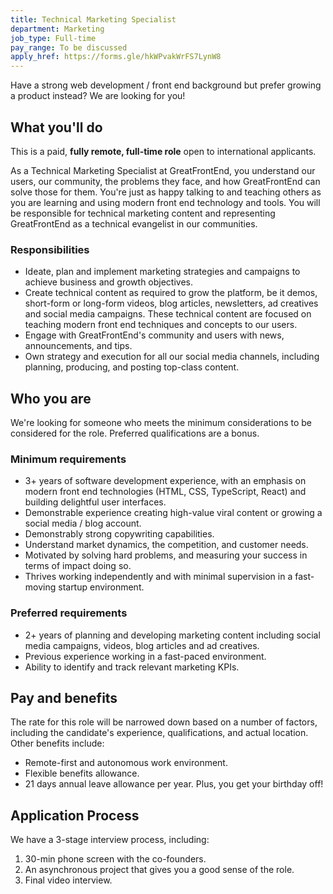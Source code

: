 ```yaml
---
title: Technical Marketing Specialist
department: Marketing
job_type: Full-time
pay_range: To be discussed
apply_href: https://forms.gle/hkWPvakWrFS7LynW8
---
```


Have a strong web development / front end background but prefer growing a product instead? We are looking for you!

## What you'll do

This is a paid, **fully remote, full-time role** open to international applicants.

As a Technical Marketing Specialist at GreatFrontEnd, you understand our users, our community, the problems they face, and how GreatFrontEnd can solve those for them. You're just as happy talking to and teaching others as you are learning and using modern front end technology and tools. You will be responsible for technical marketing content and representing GreatFrontEnd as a technical evangelist in our communities.

### Responsibilities

- Ideate, plan and implement marketing strategies and campaigns to achieve business and growth objectives.
- Create technical content as required to grow the platform, be it demos, short-form or long-form videos, blog articles, newsletters, ad creatives and social media campaigns. These technical content are focused on teaching modern front end techniques and concepts to our users.
- Engage with GreatFrontEnd's community and users with news, announcements, and tips.
- Own strategy and execution for all our social media channels, including planning, producing, and posting top-class content.

## Who you are

We're looking for someone who meets the minimum considerations to be considered for the role. Preferred qualifications are a bonus.

### Minimum requirements

- 3+ years of software development experience, with an emphasis on modern front end technologies (HTML, CSS, TypeScript, React) and building delightful user interfaces.
- Demonstrable experience creating high-value viral content or growing a social media / blog account.
- Demonstrably strong copywriting capabilities.
- Understand market dynamics, the competition, and customer needs.
- Motivated by solving hard problems, and measuring your success in terms of impact doing so.
- Thrives working independently and with minimal supervision in a fast-moving startup environment.

### Preferred requirements

- 2+ years of planning and developing marketing content including social media campaigns, videos, blog articles and ad creatives.
- Previous experience working in a fast-paced environment.
- Ability to identify and track relevant marketing KPIs.

## Pay and benefits

The rate for this role will be narrowed down based on a number of factors, including the candidate's experience, qualifications, and actual location. Other benefits include:

- Remote-first and autonomous work environment.
- Flexible benefits allowance.
- 21 days annual leave allowance per year. Plus, you get your birthday off!

## Application Process

We have a 3-stage interview process, including:

1. 30-min phone screen with the co-founders.
1. An asynchronous project that gives you a good sense of the role.
1. Final video interview.
